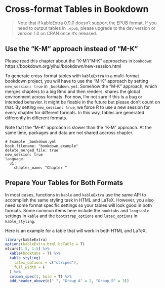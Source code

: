 # Cross-format Tables in Bookdown

> Note that if kableExtra 0.9.0 doesn't support the EPUB format. If you need to output tables in `.epub`, please upgrade to the dev version or version 1.0 on CRAN once it's released.

## Use the "K-M" approach instead of "M-K"
Please read this chapter about the "K-M"/"M-K" approaches in `bookdown`:
https://bookdown.org/yihui/bookdown/new-session.html

To generate cross-format tables with `kableExtra` in a multi-format bookdown project, you will have to use the "M-K" approach by setting `new_session: true` in `_bookdown.yml`. Somehow the "M-K" approach, which merges chapters to a big Rmd and then renders, shares the global environment across formats. For now, I'm not sure if this is a bug or intended behavior. It might be fixable in the future but please don't count on that. By setting `new_session: true`, we force R to use a new session for every chapter for different formats. In this way, tables are generated differently in different formats. 

Note that the "M-K" approach is slower than the "K-M" approach. At the same time, packages and data are not shared accross chapter.

```
# Example _bookdown.yml
book_filename: "bookdown_example"
delete_merged_file: true
new_session: true
language:
  ui:
    chapter_name: "Chapter "
```

## Prepare Your Tables for Both Formats
In most cases, functions in `kable` and `kableExtra` use the same API to accomplish the same styling task in HTML and LaTeX. However, you also need some format specific settings so your tables will look good in both formats. Some common items here include the `booktabs` and `longtable` settings in `kable` and the `bootstrap_options` and `latex_options` in `kable_styling`. 

Here is an example for a table that will work in both HTML and LaTeX.

```r
library(kableExtra)
options(kableExtra.html.bsTable = T)
mtcars[1:5, 1:5] %>%
  kable(booktabs = T) %>% 
  kable_styling(
    latex_options = c("striped"),
    full_width = F
  ) %>%
  column_spec(1, bold = T) %>%
  add_header_above(c(" ", "Group A" = 2, "Group B" = 3))
```